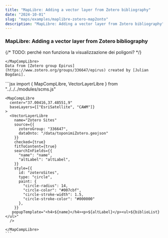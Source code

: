 ```yaml
---
title: "MapLibre: Adding a vector layer from Zotero bibliography"
date: "2024-10-01"
slug: "maps/examples/maplibre-zotero-map2onto"
description: "MapLibre: Adding a vector layer from Zotero bibliography"
---
```



### MapLibre: Adding a vector layer from Zotero bibliography

<div className="row mt-3 mb-5 border-top border-bottom py-3">
  <div className="col-6">
    <MapCompLibre 
      baseLayers={["EsriSatellite", "CAWM"]}
    >
      <VectorLayerLibre
        name="Zotero Sites"
        source={{
          zoteroGroup: "336647",
          dataOnto: "/data/toponimiZotero.geojson"
        }}
        checked={true}
        fitToContent={true}
        searchInFields={{
          "name": "name",
          "altLabel": "altLabel",
        }}
        style={{
          type: "circle",
          paint: {
            "circle-radius": 3,
            "circle-color": "#ff0000",
            "circle-stroke-width": 1.5,
            "circle-stroke-color": "#000000"
          },
        }}
        popupTemplate="<h4>${name}</h4><p>${altLabel}</p><ul>${biblioList}</ul>"
      />
{/* TODO: perché non funziona la visualizzazione dei poligoni? */}
      <VectorLayerLibre
        name="Zotero Sites 2"
        source={{
          zoteroGroup: "336647",
          dataOnto: "/data/toponimiZotero.geojson"
        }}
        checked={true}
        fitToContent={true}
        searchInFields={{
          "name": "name",
          "altLabel": "altLabel",
        }}
        style={{
          type: "fill",
          paint: {
            "fill-color": "#ff0000",
            "fill-opacity": 0.5
          },
        }}
        popupTemplate="<h4>${name}</h4><p>${altLabel}</p><ul>${biblioList}</ul>"
      />
    
    </MapCompLibre>
    Data from [Zotero group Epirus] (https://www.zotero.org/groups/336647/epirus) created by [Julian Bogdani].

  </div>
  <div className="col-6">
    ```jsx
    import {
      MapCompLibre,
      VectorLayerLibre
    } from "../../../modules/scms.js"

    <MapCompLibre
      center="37.00416,37.48551,9"
      baseLayers={["EsriSatellite", "CAWM"]}
    >
      <VectorLayerLibre
        name="Zotero Sites"
        source={{
          zoteroGroup: "336647",
          dataOnto: "/data/toponimiZotero.geojson"
        }}
        checked={true}
        fitToContent={true}
        searchInFields={{
          "name": "name",
          "altLabel": "altLabel",
        }}
        style={{
          id: "zoteroSites",
          type: "circle",
          paint: {
            "circle-radius": 14,
            "circle-color": "#007cbf",
            "circle-stroke-width": 1.5,
            "circle-stroke-color": "#000000"
          },
        }}
       popupTemplate="<h4>${name}</h4><p>${altLabel}</p><ul>${biblioList}</ul>"
      />

    </MapCompLibre>
    ```

  </div>
</div>
